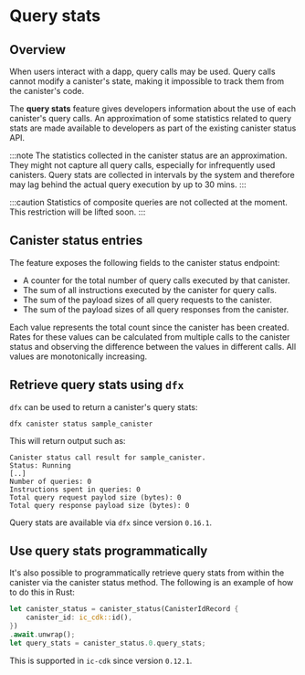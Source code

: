 # Query stats

## Overview

When users interact with a dapp, query calls may be used. Query calls cannot modify a canister's state, making it impossible to track them from the canister's code. 

The **query stats** feature gives developers information about the use of each canister's query calls.
An approximation of some statistics related to query stats are made available to developers as part of the existing canister status API.

:::note
The statistics collected in the canister status are an approximation. 
They might not capture all query calls, especially for infrequently used canisters.
Query stats are collected in intervals by the system and therefore may lag behind the actual query execution by up to 30 mins.
:::

:::caution
Statistics of composite queries are not collected at the moment. This restriction will be lifted soon.
:::

## Canister status entries

The feature exposes the following fields to the canister status endpoint:

 - A counter for the total number of query calls executed by that canister.
 - The sum of all instructions executed by the canister for query calls.
 - The sum of the payload sizes of all query requests to the canister.
 - The sum of the payload sizes of all query responses from the canister.

Each value represents the total count since the canister has been created.
Rates for these values can be calculated from multiple calls to the canister status and observing the difference between the values in different calls.
All values are monotonically increasing.

## Retrieve query stats using `dfx`

`dfx` can be used to return a canister's query stats:

```
dfx canister status sample_canister
```

This will return output such as:

```
Canister status call result for sample_canister.
Status: Running
[..]
Number of queries: 0
Instructions spent in queries: 0
Total query request paylod size (bytes): 0
Total query response payload size (bytes): 0
```

Query stats are available via `dfx` since version `0.16.1`.


## Use query stats programmatically

It's also possible to programmatically retrieve query stats from within the canister via the canister status method. The following is an example of how to do this
in Rust:

```rust
let canister_status = canister_status(CanisterIdRecord {
    canister_id: ic_cdk::id(),
})
.await.unwrap();
let query_stats = canister_status.0.query_stats;
```

This is supported in `ic-cdk` since version `0.12.1`.
